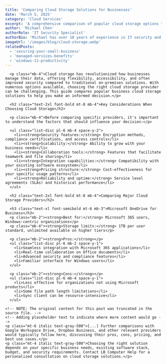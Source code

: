 ```yaml
---
title: 'Comparing Cloud Storage Solutions for Businesses'
date: 'March 5, 2025'
category: 'Cloud Services'
excerpt: 'A comprehensive comparison of popular cloud storage options to help you choose the right one for your business needs.'
author: 'Michael Chen'
authorRole: 'IT Security Specialist'
authorBio: 'Michael has over 10 years of experience in IT security and has helped dozens of small businesses improve their security posture.'
imageUrl: '/images/blog/cloud-storage.webp'
relatedPosts:
  - 'securing-your-small-business'
  - 'managed-services-benefits'
  - 'windows-11-productivity'
---
```


      <p class="mb-4">Cloud storage has revolutionized how businesses manage their data, offering flexibility, accessibility, and often improved security compared to traditional on-premises solutions. With numerous options available, choosing the right cloud storage provider can be challenging. This guide compares popular business cloud storage solutions to help you make an informed decision.</p>

      <h2 class="text-2xl font-bold mt-8 mb-4">Key Considerations When Choosing Cloud Storage</h2>
      
      <p class="mb-4">Before comparing specific providers, it's important to understand the factors that should influence your decision:</p>
      
      <ul class="list-disc pl-6 mb-4 space-y-2">
        <li><strong>Security features:</strong> Encryption methods, compliance certifications, and access controls</li>
        <li><strong>Scalability:</strong> Ability to grow with your business needs</li>
        <li><strong>Collaboration tools:</strong> Features that facilitate teamwork and file sharing</li>
        <li><strong>Integration capabilities:</strong> Compatibility with your existing software ecosystem</li>
        <li><strong>Pricing structure:</strong> Cost-effectiveness for your specific usage patterns</li>
        <li><strong>Reliability and uptime:</strong> Service level agreements (SLAs) and historical performance</li>
      </ul>
      
      <h2 class="text-2xl font-bold mt-8 mb-4">Comparing Major Cloud Storage Providers</h2>
      
      <h3 class="text-xl font-semibold mt-6 mb-3">Microsoft OneDrive for Business</h3>
      <p class="mb-2"><strong>Best for:</strong> Microsoft 365 users, Windows-centric organizations</p>
      <p class="mb-4"><strong>Storage limits:</strong> 1TB per user standard, unlimited available on higher tiers</p>
      
      <p class="mb-2"><strong>Pros:</strong></p>
      <ul class="list-disc pl-6 mb-2 space-y-1">
        <li>Seamless integration with Microsoft 365 applications</li>
        <li>Real-time collaboration on Office documents</li>
        <li>Advanced security and compliance features</li>
        <li>Familiar interface for Windows users</li>
      </ul>
      
      <p class="mb-2"><strong>Cons:</strong></p>
      <ul class="list-disc pl-6 mb-4 space-y-1">
        <li>Less effective for organizations not using Microsoft products</li>
        <li>Some file path length limitations</li>
        <li>Sync client can be resource-intensive</li>
      </ul>
    
    <!-- NOTE: The original content for this post was truncated in the source file. -->
    <!-- Adding placeholder text to indicate where more content would go -->
    <p class="mt-6 italic text-gray-500">[...] Further comparisons with Google Workspace Drive, Dropbox Business, and other relevant providers would typically follow here, discussing their pros, cons, pricing, and best use cases.</p>
    <p class="mt-4 italic text-gray-500">Choosing the right solution depends on your specific business needs, existing software stack, budget, and security requirements. Contact LB Computer Help for a personalized consultation on cloud storage solutions.</p>
